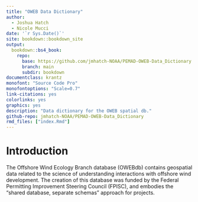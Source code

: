 ```yaml
---
title: "OWEB Data Dictionary"
author:
  - Joshua Hatch
  - Nicole Mucci
date: '`r Sys.Date()`'
site: bookdown::bookdown_site
output:
  bookdown::bs4_book:
    repo:
      base: https://github.com/jmhatch-NOAA/PEMAD-OWEB-Data_Dictionary
      branch: main
      subdir: bookdown
documentclass: krantz
monofont: "Source Code Pro"
monofontoptions: "Scale=0.7"
link-citations: yes
colorlinks: yes
graphics: yes
description: "Data dictionary for the OWEB spatial db."
github-repo: jmhatch-NOAA/PEMAD-OWEB-Data_Dictionary
rmd_files: ["index.Rmd"]
---
```


# Introduction

The Offshore Wind Ecology Branch database (OWEBdb) contains geospatial data related to the science of understanding interactions with offshore wind development. The creation of this database was funded by the Federal Permitting Improvement Steering Council (FPISC), and embodies the "shared database, separate schemas" approach for projects.
